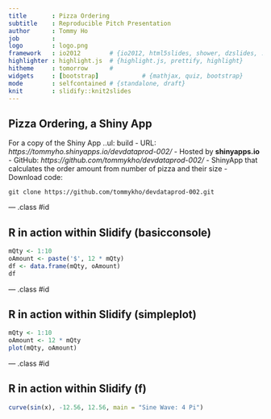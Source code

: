 ```yaml
---
title       : Pizza Ordering
subtitle    : Reproducible Pitch Presentation
author      : Tommy Ho
job         : 
logo        : logo.png
framework   : io2012        # {io2012, html5slides, shower, dzslides, ...}
highlighter : highlight.js  # {highlight.js, prettify, highlight}
hitheme     : tomorrow      # 
widgets     : [bootstrap]            # {mathjax, quiz, bootstrap}
mode        : selfcontained # {standalone, draft}
knit        : slidify::knit2slides
---
```


## Pizza Ordering, a Shiny App

For a copy of the Shiny App
..ul: build
- URL: *https://tommyho.shinyapps.io/devdataprod-002/*
- Hosted by **shinyapps.io**
- GitHub: *https://github.com/tommykho/devdataprod-002/*
- ShinyApp that calculates the order amount from number of pizza and their size
- Download code:

```
git clone https://github.com/tommykho/devdataprod-002.git
```

--- .class #id 

## R in action within Slidify (basicconsole)
```r
mQty <- 1:10
oAmount <- paste('$', 12 * mQty)
df <- data.frame(mQty, oAmount)
df
```

--- .class #id 

## R in action within Slidify (simpleplot)
```r
mQty <- 1:10
oAmount <- 12 * mQty
plot(mQty, oAmount)
```

--- .class #id 

## R in action within Slidify (f)
```r
curve(sin(x), -12.56, 12.56, main = "Sine Wave: 4 Pi")
```
